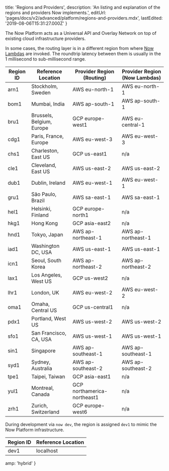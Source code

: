 
  title: 'Regions and Providers',
  description:
    'An listing and explanation of the regions and providers Now implements.',
  editUrl: 'pages/docs/v2/advanced/platform/regions-and-providers.mdx',
  lastEdited: '2019-08-06T15:31:27.000Z'
}

The Now Platform acts as a Universal API and Overlay Network on top of existing cloud infrastructure providers.

In some cases, the routing layer is in a different region from where [Now Lambdas](/docs/v2/deployments/concepts/lambdas) are invoked. The roundtrip latency between them is usually in the 1 millisecond to sub-millisecond range.

| Region ID | Reference Location        | Provider Region (Routing)   | Provider Region (Now Lambdas) |
| --------- | ------------------------- | --------------------------- | ----------------------------- |
| arn1      | Stockholm, Sweden         | AWS eu-north-1              | AWS eu-north-1                |
| bom1      | Mumbai, India             | AWS ap-south-1              | AWS ap-south-1                |
| bru1      | Brussels, Belgium, Europe | GCP europe-west1            | AWS eu-central-1              |
| cdg1      | Paris, France, Europe     | AWS eu-west-3               | AWS eu-west-3                 |
| chs1      | Charleston, East US       | GCP us-east1                | n/a                           |
| cle1      | Cleveland, East US        | AWS us-east-2               | AWS us-east-2                 |
| dub1      | Dublin, Ireland           | AWS eu-west-1               | AWS eu-west-1                 |
| gru1      | São Paulo, Brazil         | AWS sa-east-1               | AWS sa-east-1                 |
| hel1      | Helsinki, Finland         | GCP europe-north1           | n/a                           |
| hkg1      | Hong Kong                 | GCP asia-east2              | n/a                           |
| hnd1      | Tokyo, Japan              | AWS ap-northeast-1          | AWS ap-northeast-1            |
| iad1      | Washington DC, USA        | AWS us-east-1               | AWS us-east-1                 |
| icn1      | Seoul, South Korea        | AWS ap-northeast-2          | AWS ap-northeast-2            |
| lax1      | Los Angeles, West US      | GCP us-west2                | n/a                           |
| lhr1      | London, UK                | AWS eu-west-2               | AWS eu-west-2                 |
| oma1      | Omaha, Central US         | GCP us-central1             | n/a                           |
| pdx1      | Portland, West US         | AWS us-west-2               | AWS us-west-2                 |
| sfo1      | San Francisco, CA, USA    | AWS us-west-1               | AWS us-west-1                 |
| sin1      | Singapore                 | AWS ap-southeast-1          | AWS ap-southeast-1            |
| syd1      | Sydney, Australia         | AWS ap-southeast-2          | AWS ap-southeast-2            |
| tpe1      | Taipei, Taiwan            | GCP asia-east1              | n/a                           |
| yul1      | Montreal, Canada          | GCP northamerica-northeast1 | n/a                           |
| zrh1      | Zurich, Switzerland       | GCP europe-west6            | n/a                           |

During development via `now dev`, the region is assigned `dev1` to mimic the Now Platform infrastructure.

| Region ID | Reference Location |
| --------- | ------------------ |
| dev1      | localhost          |


  amp: 'hybrid'
}
